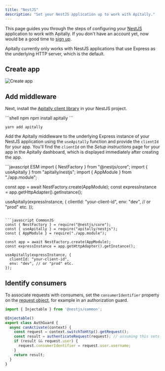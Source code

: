 ```yaml
---
title: "NestJS"
description: "Set your NestJS application up to work with Apitally."
---
```



This page guides you through the steps of configuring your [NestJS](https://nestjs.com) application to work with Apitally. If you don't have an account yet, now would be a good time to [sign up](https://app.apitally.io/?signup).

<SetupGuideStartSnippet framework="NestJS" />


<Warning>Apitally currently only works with NestJS applications that use Express as the underlying HTTP server, which is the default.</Warning>

## Create app

<CreateAppSnippet1 framework="NestJS" />

![Create app](https://assets.apitally.io/docs/create-app-nestjs.png)

<CreateAppSnippet2 />

## Add middleware

Next, install the [Apitally client library](https://www.npmjs.com/package/apitally) in your NestJS project.

<CodeGroup>
```shell npm
npm install apitally
```

```shell yarn
yarn add apitally
```
</CodeGroup>

Add the Apitally middleware to the underlying Express instance of your NestJS application using the `useApitally` function and provide the `clientId` for your app.
You'll find the `clientId` on the _Setup instructions_ page for your app in the Apitally dashboard, which is displayed immediately after creating the app.

<CodeGroup>
```javascript ESM
import { NestFactory } from "@nestjs/core";
import { useApitally } from "apitally/nestjs";
import { AppModule } from "./app.module";

const app = await NestFactory.create(AppModule);
const expressInstance = app.getHttpAdapter().getInstance();

useApitally(expressInstance, {
  clientId: "your-client-id",
  env: "dev", // or "prod" etc.
});
```

```javascript CommonJS
const { NestFactory } = require("@nestjs/core");
const { useApitally } = require("apitally/nestjs");
const { AppModule } = require("./app.module");

const app = await NestFactory.create(AppModule);
const expressInstance = app.getHttpAdapter().getInstance();

useApitally(expressInstance, {
  clientId: "your-client-id",
  env: "dev", // or "prod" etc.
});
```
</CodeGroup>

<div className="mt-4">
  <Snippet file="middleware-first-note.mdx" />
</div>

<Snippet file="add-middleware-check.mdx" />

## Identify consumers

<Snippet file="identify-consumers.mdx" />

To associate requests with consumers, set the `consumerIdentifier` property on the [request object](https://expressjs.com/en/api.html#req), for example in an authorization guard.

```javascript
import { Injectable } from '@nestjs/common';

@Injectable()
export class AuthGuard {
  async canActivate(context) {
    const request = context.switchToHttp().getRequest();
    const result = authenticateRequest(request); // assuming this sets request.user
    if (result && request.user) {
      request.consumerIdentifier = request.user.username;
    }
    return result;
  }
}
```

<Snippet file="consumer-identifier.mdx" />

<Snippet file="identify-consumers-check.mdx" />
